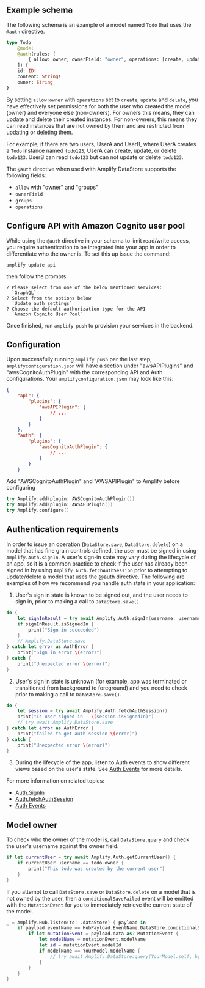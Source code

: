 ## Example schema

The following schema is an example of a model named `Todo` that uses the `@auth` directive.

```graphql
type Todo
    @model
    @auth(rules: [
        { allow: owner, ownerField: "owner", operations: [create, update, delete] },
    ]) {
    id: ID!
    content: String!
    owner: String
}
```

By setting `allow:owner` with `operations` set to `create`, `update` and `delete`, you have effectively set permissions for both the user who created the model (owner) and everyone else (non-owners). For owners this means, they can update and delete their created instances. For non-owners, this means they can read instances that are not owned by them and are restricted from updating or deleting them.

For example, if there are two users, UserA and UserB, where UserA creates a `Todo` instance named `todo123`, UserA can create, update, or delete `todo123`. UserB can read `todo123` but can not update or delete `todo123`.

The `@auth` directive when used with Amplify DataStore supports the following fields:

  - `allow` with "owner" and "groups"
  - `ownerField`
  - `groups`
  - `operations`

## Configure API with Amazon Cognito user pool

While using the `@auth` directive in your schema to limit read/write access, you require authentication to be integrated into your app in order to differentiate who the owner is. To set this up issue the command:

```console
amplify update api
```

then follow the prompts:

```console
? Please select from one of the below mentioned services: 
  `GraphQL`
? Select from the options below 
  `Update auth settings`
? Choose the default authorization type for the API 
  `Amazon Cognito User Pool`
```

Once finished, run `amplify push` to provision your services in the backend.

## Configuration

Upon successfully running `amplify push` per the last step, `amplifyconfiguration.json` will have a section under "awsAPIPlugins" and "awsCognitoAuthPlugin" with the corresponding API and Auth configurations. Your `amplifyconfiguration.json` may look like this:

```json
{
    "api": {
        "plugins": {
            "awsAPIPlugin": {
                // ...
            }
        }
    },
    "auth": {
        "plugins": {
            "awsCognitoAuthPlugin": {
                // ...
            }
        }
    }
```

Add "AWSCognitoAuthPlugin" and "AWSAPIPlugin" to Amplify before configuring

```swift
try Amplify.add(plugin: AWSCognitoAuthPlugin())
try Amplify.add(plugin: AWSAPIPlugin())
try Amplify.configure()
```

## Authentication requirements

In order to issue an operation (`DataStore.save`, `DataStore.delete`) on a model that has fine grain controls defined, the user must be signed in using `Amplify.Auth.signIn`. A user's sign-in state may vary during the lifecycle of an app, so it is a common practice to check if the user has already been signed in by using `Amplify.Auth.fetchAuthSession` prior to attempting to update/delete a model that uses the @auth directive. The following are examples of how we recommend you handle auth state in your application:

1. User's sign in state is known to be signed out, and the user needs to sign in, prior to making a call to `DataStore.save()`. 

```swift
do {
    let signInResult = try await Amplify.Auth.signIn(username: username, password: password)
    if signInResult.isSignedIn {
        print("Sign in succeeded")
    }
    // Amplify.DataStore.save
} catch let error as AuthError {
    print("Sign in error \(error)")
} catch {
    print("Unexpected error \(error)")
}
```

2. User's sign in state is unknown (for example, app was terminated or transitioned from background to foreground) and you need to check prior to making a call to `DataStore.save()`. 

```swift
do {
    let session = try await Amplify.Auth.fetchAuthSession() 
    print("Is user signed in - \(session.isSignedIn)")
    // try await Amplify.DataStore.save
} catch let error as AuthError {
    print("failed to get auth session \(error)")
} catch {
    print("Unexpected error \(error)")
}
```

3. During the lifecycle of the app, listen to Auth events to show different views based on the user's state. See [Auth Events](/gen1/[platform]/build-a-backend/auth/auth-events/) for more details.

For more information on related topics:

- [Auth.SignIn](/gen1/[platform]/build-a-backend/auth/enable-sign-in/)
- [Auth.fetchAuthSession](/gen1/[platform]/build-a-backend/auth/set-up-auth/#check-the-current-auth-session)
- [Auth Events](/gen1/[platform]/build-a-backend/auth/auth-events/)

## Model owner

To check who the owner of the model is, call `DataStore.query` and check the user's username against the owner field. 
```swift
if let currentUser = try await Amplify.Auth.getCurrentUser() {
    if currentUser.username == todo.owner {
        print("This todo was created by the current user")
    }
}
```

If you attempt to call `DataStore.save` or `DataStore.delete` on a model that is not owned by the user, then a `conditionalSaveFailed` event will be emitted with the `MutationEvent` for you to immediately retrieve the current state of the model.

```swift
_ = Amplify.Hub.listen(to: .dataStore) { payload in
    if payload.eventName == HubPayload.EventName.DataStore.conditionalSaveFailed {
        if let mutationEvent = payload.data as? MutationEvent {
            let modelName = mutationEvent.modelName
            let id = mutationEvent.modelId
            if modelName == YourModel.modelName {
                // try await Amplify.DataStore.query(YourModel.self, byId: id)
            }
        }
    }
}
```

